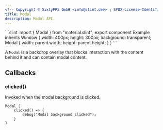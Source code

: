```yaml
---
<!-- Copyright © SixtyFPS GmbH <info@slint.dev> ; SPDX-License-Identifier: MIT -->
title: Modal
description: Modal API.
---
```



<CodeSnippetMD imagePath="" imageWidth="0" imageHeight="0" imageAlt="">
```slint
import { Modal } from "material.slint";
export component Example inherits Window {
    width: 400px;
    height: 300px;
    background: transparent;
    Modal {
        width: parent.width;
        height: parent.height;
    }
}
```
</CodeSnippetMD>

A `Modal` is a backdrop overlay that blocks interaction with the content behind it and can contain modal content.

## Callbacks

### clicked()
Invoked when the modal background is clicked.

```slint {2-4}
Modal {
    clicked() => {
        debug("Modal background clicked");
    }
}
``` 